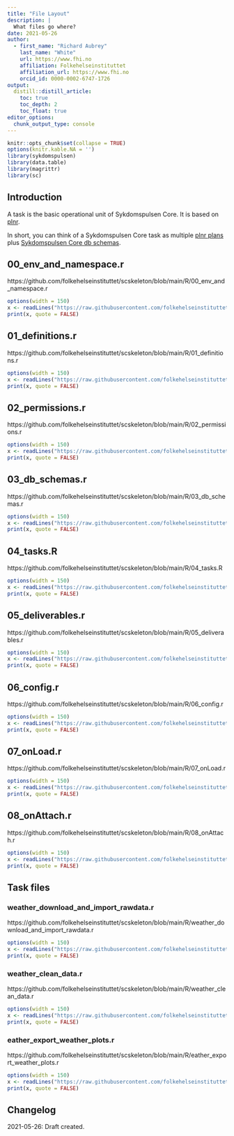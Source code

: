 ```yaml
---
title: "File Layout"
description: |
  What files go where?
date: 2021-05-26
author:
  - first_name: "Richard Aubrey"
    last_name: "White"
    url: https://www.fhi.no
    affiliation: Folkehelseinstituttet
    affiliation_url: https://www.fhi.no
    orcid_id: 0000-0002-6747-1726
output:
  distill::distill_article:
    toc: true
    toc_depth: 2
    toc_float: true
editor_options: 
  chunk_output_type: console
---
```


```r
knitr::opts_chunk$set(collapse = TRUE)
options(knitr.kable.NA = '')
library(sykdomspulsen)
library(data.table)
library(magrittr)
library(sc)
```

## Introduction

A task is the basic operational unit of Sykdomspulsen Core. It is based on [plnr](https://folkehelseinstituttet.github.io/plnr/).

In short, you can think of a Sykdomspulsen Core task as multiple [plnr plans](https://folkehelseinstituttet.github.io/plnr/) plus [Sykdomspulsen Core db schemas](analytics_db_schemas_introduction.html).

## 00_env_and_namespace.r

https://github.com/folkehelseinstituttet/scskeleton/blob/main/R/00_env_and_namespace.r

```r
options(width = 150)
x <- readLines("https://raw.githubusercontent.com/folkehelseinstituttet/scskeleton/main/R/00_env_and_namespace.r")
print(x, quote = FALSE)
```

## 01_definitions.r

https://github.com/folkehelseinstituttet/scskeleton/blob/main/R/01_definitions.r

```r
options(width = 150)
x <- readLines("https://raw.githubusercontent.com/folkehelseinstituttet/scskeleton/main/R/01_definitions.r")
print(x, quote = FALSE)
```

## 02_permissions.r

https://github.com/folkehelseinstituttet/scskeleton/blob/main/R/02_permissions.r

```r
options(width = 150)
x <- readLines("https://raw.githubusercontent.com/folkehelseinstituttet/scskeleton/main/R/02_permissions.r")
print(x, quote = FALSE)
```

## 03_db_schemas.r

https://github.com/folkehelseinstituttet/scskeleton/blob/main/R/03_db_schemas.r

```r
options(width = 150)
x <- readLines("https://raw.githubusercontent.com/folkehelseinstituttet/scskeleton/main/R/03_db_schemas.r")
print(x, quote = FALSE)
```

## 04_tasks.R

https://github.com/folkehelseinstituttet/scskeleton/blob/main/R/04_tasks.R

```r
options(width = 150)
x <- readLines("https://raw.githubusercontent.com/folkehelseinstituttet/scskeleton/main/R/04_tasks.R")
print(x, quote = FALSE)
```

## 05_deliverables.r

https://github.com/folkehelseinstituttet/scskeleton/blob/main/R/05_deliverables.r

```r
options(width = 150)
x <- readLines("https://raw.githubusercontent.com/folkehelseinstituttet/scskeleton/main/R/05_deliverables.r")
print(x, quote = FALSE)
```

## 06_config.r

https://github.com/folkehelseinstituttet/scskeleton/blob/main/R/06_config.r

```r
options(width = 150)
x <- readLines("https://raw.githubusercontent.com/folkehelseinstituttet/scskeleton/main/R/06_config.r")
print(x, quote = FALSE)
```

## 07_onLoad.r

https://github.com/folkehelseinstituttet/scskeleton/blob/main/R/07_onLoad.r

```r
options(width = 150)
x <- readLines("https://raw.githubusercontent.com/folkehelseinstituttet/scskeleton/main/R/07_onLoad.r")
print(x, quote = FALSE)
```

## 08_onAttach.r

https://github.com/folkehelseinstituttet/scskeleton/blob/main/R/08_onAttach.r

```r
options(width = 150)
x <- readLines("https://raw.githubusercontent.com/folkehelseinstituttet/scskeleton/main/R/08_onAttach.r")
print(x, quote = FALSE)
```

## Task files

### weather_download_and_import_rawdata.r

https://github.com/folkehelseinstituttet/scskeleton/blob/main/R/weather_download_and_import_rawdata.r

```r
options(width = 150)
x <- readLines("https://raw.githubusercontent.com/folkehelseinstituttet/scskeleton/main/R/weather_download_and_import_rawdata.r")
print(x, quote = FALSE)
```

### weather_clean_data.r

https://github.com/folkehelseinstituttet/scskeleton/blob/main/R/weather_clean_data.r

```r
options(width = 150)
x <- readLines("https://raw.githubusercontent.com/folkehelseinstituttet/scskeleton/main/R/weather_clean_data.r")
print(x, quote = FALSE)
```

### eather_export_weather_plots.r

https://github.com/folkehelseinstituttet/scskeleton/blob/main/R/eather_export_weather_plots.r

```r
options(width = 150)
x <- readLines("https://raw.githubusercontent.com/folkehelseinstituttet/scskeleton/main/R/eather_export_weather_plots.r")
print(x, quote = FALSE)
```

## Changelog {.appendix}

2021-05-26: Draft created.

